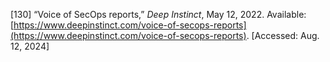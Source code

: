 \[130\]	“Voice of SecOps reports,” *Deep Instinct*, May 12, 2022\. Available: [https://www.deepinstinct.com/voice-of-secops-reports](https://www.deepinstinct.com/voice-of-secops-reports). \[Accessed: Aug. 12, 2024\]